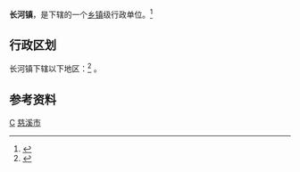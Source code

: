 {{中国乡级行政区|33/02/82/120/000}}
'''长河镇'''，是{{PRC admin/fullname|{{PRC admin/parent|33/02/82/120/000}}}}下辖的一个[[乡镇|乡镇]]级行政单位。<ref>{{PRC admin/ref sgc|{{PRC admin/parent|{{{1|}}}}}}}</ref>

== 行政区划 ==
长河镇下辖以下地区：<ref>{{PRC admin/ref sgc|{{{1|}}}}}</ref>
{{PRC admin/children|33/02/82/120/000}}。

== 参考资料 ==
{{reflist}}

{{慈溪市行政区划}}
[[Category:慈溪市行政区划|C]]
[[Category:宁波市乡镇|慈溪市]]